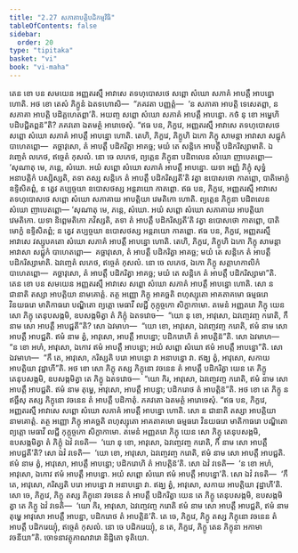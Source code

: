 ```yaml
---
title: "2.27 សភាគាបត្តិបដិកម្មវិធិ"
tableOfContents: false
sidebar:
  order: 20
type: "tipitaka"
basket: "vi"
book: "vi-maha"
---
```



<DynamicBreadcrumb />

<Division number="171" book="vi-maha">

<Paragraph number="717" book="vi-maha">
តេន ខោ បន សមយេន អញ្ញតរស្មឹ អាវាសេ តទហុបោសថេ សព្ពោ សំឃោ សភាគំ អាបត្តឹ អាបន្នោ ហោតិ. អថ ខោ តេសំ ភិក្ខូនំ ឯតទហោសិ—  “ភគវតា បញ្ញត្តំ—  ‘ន សភាគា អាបត្តិ ទេសេតព្ពា, ន សភាគា អាបត្តិ បដិគ្គហេតព្ពា’តិ. អយញ្ច សព្ពោ សំឃោ សភាគំ អាបត្តឹ អាបន្នោ. កថំ នុ ខោ អម្ហេហិ បដិបជ្ជិតព្ពន៑”តិ? ភគវតោ ឯតមត្ថំ អារោចេសុំ.
</Paragraph>

<Paragraph number="718" book="vi-maha">
“ឥធ បន, ភិក្ខវេ, អញ្ញតរស្មឹ អាវាសេ តទហុបោសថេ សព្ពោ សំឃោ សភាគំ អាបត្តឹ អាបន្នោ ហោតិ. តេហិ, ភិក្ខវេ, ភិក្ខូហិ ឯកោ ភិក្ខុ សាមន្តា អាវាសា សជ្ជុកំ បាហេតព្ពោ—  គច្ឆាវុសោ, តំ អាបត្តឹ បដិករិត្វា អាគច្ឆ; មយំ តេ សន្តិកេ អាបត្តឹ បដិករិស្សាមាតិ. ឯវញ្ចេតំ លភេថ, ឥច្ចេតំ កុសលំ. នោ ចេ លភេថ, ព្យត្តេន ភិក្ខុនា បដិពលេន សំឃោ ញាបេតព្ពោ—
</Paragraph>

<Paragraph number="719" book="vi-maha">
‘សុណាតុ មេ, ភន្តេ, សំឃោ. អយំ សព្ពោ សំឃោ សភាគំ អាបត្តឹ អាបន្នោ. យទា អញ្ញំ ភិក្ខុំ សុទ្ធំ អនាបត្តិកំ បស្សិស្សតិ, តទា តស្ស សន្តិកេ តំ អាបត្តឹ បដិករិស្សតី’តិ វត្វា ឧបោសថោ កាតព្ពោ, បាតិមោក្ខំ ឧទ្ទិសិតព្ពំ, ន ត្វេវ តប្បច្ចយា ឧបោសថស្ស អន្តរាយោ កាតព្ពោ.
</Paragraph>

<Paragraph number="720" book="vi-maha">
ឥធ បន, ភិក្ខវេ, អញ្ញតរស្មឹ អាវាសេ តទហុបោសថេ សព្ពោ សំឃោ សភាគាយ អាបត្តិយា វេមតិកោ ហោតិ. ព្យត្តេន ភិក្ខុនា បដិពលេន សំឃោ ញាបេតព្ពោ—
</Paragraph>

<Paragraph number="721" book="vi-maha">
‘សុណាតុ មេ, ភន្តេ, សំឃោ. អយំ សព្ពោ សំឃោ សភាគាយ អាបត្តិយា វេមតិកោ. យទា និព្ពេមតិកោ ភវិស្សតិ, តទា តំ អាបត្តឹ បដិករិស្សតី’តិ វត្វា ឧបោសថោ កាតព្ពោ, បាតិមោក្ខំ ឧទ្ទិសិតព្ពំ; ន ត្វេវ តប្បច្ចយា ឧបោសថស្ស អន្តរាយោ កាតព្ពោ.
</Paragraph>

<Paragraph number="722" book="vi-maha">
ឥធ បន, ភិក្ខវេ, អញ្ញតរស្មឹ អាវាសេ វស្សូបគតោ សំឃោ សភាគំ អាបត្តឹ អាបន្នោ ហោតិ. តេហិ, ភិក្ខវេ, ភិក្ខូហិ ឯកោ ភិក្ខុ សាមន្តា អាវាសា សជ្ជុកំ បាហេតព្ពោ—  គច្ឆាវុសោ, តំ អាបត្តឹ បដិករិត្វា អាគច្ឆ; មយំ តេ សន្តិកេ តំ អាបត្តឹ បដិករិស្សាមាតិ. ឯវញ្ចេតំ លភេថ, ឥច្ចេតំ កុសលំ. នោ ចេ លភេថ, ឯកោ ភិក្ខុ សត្តាហកាលិកំ បាហេតព្ពោ—  គច្ឆាវុសោ, តំ អាបត្តឹ បដិករិត្វា អាគច្ឆ; មយំ តេ សន្តិកេ តំ អាបត្តឹ បដិករិស្សាមា”តិ.
</Paragraph>

<Paragraph number="723" book="vi-maha">
តេន ខោ បន សមយេន អញ្ញតរស្មឹ អាវាសេ សព្ពោ សំឃោ សភាគំ អាបត្តឹ អាបន្នោ ហោតិ. សោ ន ជានាតិ តស្សា អាបត្តិយា នាមគោត្តំ. តត្ថ អញ្ញោ ភិក្ខុ អាគច្ឆតិ ពហុស្សុតោ អាគតាគមោ ធម្មធរោ វិនយធរោ មាតិកាធរោ បណ្ឌិតោ ព្យត្តោ មេធាវី លជ្ជី កុក្កុច្ចកោ សិក្ខាកាមោ. តមេនំ អញ្ញតរោ ភិក្ខុ យេន សោ ភិក្ខុ តេនុបសង្កមិ, ឧបសង្កមិត្វា តំ ភិក្ខុំ ឯតទវោច—  “យោ នុ ខោ, អាវុសោ, ឯវញ្ចេវញ្ច ករោតិ, កឹ នាម សោ អាបត្តឹ អាបជ្ជតី”តិ? សោ ឯវមាហ—  “យោ ខោ, អាវុសោ, ឯវញ្ចេវញ្ច ករោតិ, ឥមំ នាម សោ អាបត្តឹ អាបជ្ជតិ. ឥមំ នាម ត្វំ, អាវុសោ, អាបត្តឹ អាបន្នោ; បដិករោហិ តំ អាបត្តិន៑”តិ. សោ ឯវមាហ—  “ន ខោ អហំ, អាវុសោ, ឯកោវ ឥមំ អាបត្តឹ អាបន្នោ; អយំ សព្ពោ សំឃោ ឥមំ អាបត្តឹ អាបន្នោ”តិ. សោ ឯវមាហ—  “កឹ តេ, អាវុសោ, ករិស្សតិ បរោ អាបន្នោ វា អនាបន្នោ វា. ឥង្ឃ ត្វំ, អាវុសោ, សកាយ អាបត្តិយា វុដ្ឋាហី”តិ. អថ ខោ សោ ភិក្ខុ តស្ស ភិក្ខុនោ វចនេន តំ អាបត្តឹ បដិករិត្វា យេន តេ ភិក្ខូ តេនុបសង្កមិ, ឧបសង្កមិត្វា តេ ភិក្ខូ ឯតទវោច—  “យោ កិរ, អាវុសោ, ឯវញ្ចេវញ្ច ករោតិ, ឥមំ នាម សោ អាបត្តឹ អាបជ្ជតិ. ឥមំ នាម តុម្ហេ, អាវុសោ, អាបត្តឹ អាបន្នា; បដិករោថ តំ អាបត្តិន៑”តិ. អថ ខោ តេ ភិក្ខូ ន ឥច្ឆឹសុ តស្ស ភិក្ខុនោ វចនេន តំ អាបត្តឹ បដិកាតុំ. ភគវតោ ឯតមត្ថំ អារោចេសុំ.
</Paragraph>

<Paragraph number="724" book="vi-maha">
“ឥធ បន, ភិក្ខវេ, អញ្ញតរស្មឹ អាវាសេ សព្ពោ សំឃោ សភាគំ អាបត្តឹ អាបន្នោ ហោតិ. សោ ន ជានាតិ តស្សា អាបត្តិយា នាមគោត្តំ. តត្ថ អញ្ញោ ភិក្ខុ អាគច្ឆតិ ពហុស្សុតោ អាគតាគមោ ធម្មធរោ វិនយធរោ មាតិកាធរោ បណ្ឌិតោ ព្យត្តោ មេធាវី លជ្ជី កុក្កុច្ចកោ សិក្ខាកាមោ. តមេនំ អញ្ញតរោ ភិក្ខុ យេន សោ ភិក្ខុ តេនុបសង្កមិ, ឧបសង្កមិត្វា តំ ភិក្ខុំ ឯវំ វទេតិ—  ‘យោ នុ ខោ, អាវុសោ, ឯវញ្ចេវញ្ច ករោតិ, កឹ នាម សោ អាបត្តឹ អាបជ្ជតី’តិ? សោ ឯវំ វទេតិ—  ‘យោ ខោ, អាវុសោ, ឯវញ្ចេវញ្ច ករោតិ, ឥមំ នាម សោ អាបត្តឹ អាបជ្ជតិ. ឥមំ នាម ត្វំ, អាវុសោ, អាបត្តឹ អាបន្នោ; បដិករោហិ តំ អាបត្តិន៑’តិ. សោ ឯវំ វទេតិ—  ‘ន ខោ អហំ, អាវុសោ, ឯកោវ ឥមំ អាបត្តឹ អាបន្នោ. អយំ សព្ពោ សំឃោ ឥមំ អាបត្តឹ អាបន្នោ’តិ. សោ ឯវំ វទេតិ—  ‘កឹ តេ, អាវុសោ, ករិស្សតិ បរោ អាបន្នោ វា អនាបន្នោ វា. ឥង្ឃ ត្វំ, អាវុសោ, សកាយ អាបត្តិយា វុដ្ឋាហី’តិ. សោ ចេ, ភិក្ខវេ, ភិក្ខុ តស្ស ភិក្ខុនោ វចនេន តំ អាបត្តឹ បដិករិត្វា យេន តេ ភិក្ខូ តេនុបសង្កមិ, ឧបសង្កមិត្វា តេ ភិក្ខូ ឯវំ វទេតិ—  ‘យោ កិរ, អាវុសោ, ឯវញ្ចេវញ្ច ករោតិ ឥមំ នាម សោ អាបត្តឹ អាបជ្ជតិ, ឥមំ នាម តុម្ហេ អាវុសោ អាបត្តឹ អាបន្នា, បដិករោថ តំ អាបត្តិន៑’តិ. តេ ចេ, ភិក្ខវេ, ភិក្ខូ តស្ស ភិក្ខុនោ វចនេន តំ អាបត្តឹ បដិករេយ្យុំ, ឥច្ចេតំ កុសលំ. នោ ចេ បដិករេយ្យុំ, ន តេ, ភិក្ខវេ, ភិក្ខូ តេន ភិក្ខុនា អកាមា វចនីយា”តិ.

</Paragraph>
</Division>

<Paragraph number="725" type="center" book="vi-maha">
ចោទនាវត្ថុភាណវារោ និដ្ឋិតោ ទុតិយោ.
</Paragraph>